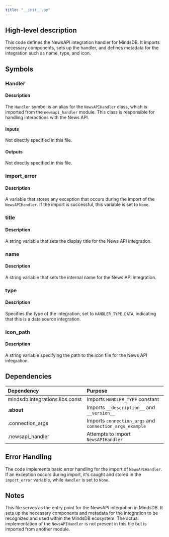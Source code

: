 ```yaml
---
title: "__init__.py"
---
```


## High-level description
This code defines the NewsAPI integration handler for MindsDB. It imports necessary components, sets up the handler, and defines metadata for the integration such as name, type, and icon.

## Symbols

### Handler
#### Description
The `Handler` symbol is an alias for the `NewsAPIHandler` class, which is imported from the `newsapi_handler` module. This class is responsible for handling interactions with the News API.

#### Inputs
Not directly specified in this file.

#### Outputs
Not directly specified in this file.

### import_error
#### Description
A variable that stores any exception that occurs during the import of the `NewsAPIHandler`. If the import is successful, this variable is set to `None`.

### title
#### Description
A string variable that sets the display title for the News API integration.

### name
#### Description
A string variable that sets the internal name for the News API integration.

### type
#### Description
Specifies the type of the integration, set to `HANDLER_TYPE.DATA`, indicating that this is a data source integration.

### icon_path
#### Description
A string variable specifying the path to the icon file for the News API integration.

## Dependencies
| Dependency | Purpose |
|:-----------|:--------|
| mindsdb.integrations.libs.const | Imports `HANDLER_TYPE` constant |
| .__about__ | Imports `__description__` and `__version__` |
| .connection_args | Imports `connection_args` and `connection_args_example` |
| .newsapi_handler | Attempts to import `NewsAPIHandler` |

## Error Handling
The code implements basic error handling for the import of `NewsAPIHandler`. If an exception occurs during import, it's caught and stored in the `import_error` variable, while `Handler` is set to `None`.

## Notes
This file serves as the entry point for the NewsAPI integration in MindsDB. It sets up the necessary components and metadata for the integration to be recognized and used within the MindsDB ecosystem. The actual implementation of the `NewsAPIHandler` is not present in this file but is imported from another module.